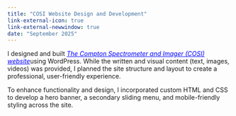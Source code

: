 ```yaml
---
title: "COSI Website Design and Development"
link-external-icon: true
link-external-newwindow: true
date: "September 2025"
---
```


I designed and built [*The Compton Spectrometer and Imager (COSI) website*](https://cosi.ssl.berkeley.edu/){style="color: blue;"}using WordPress. While the written and visual content (text, images, videos) was provided, I planned the site structure and layout to create a professional, user-friendly experience.

To enhance functionality and design, I incorporated custom HTML and CSS to develop a hero banner, a secondary sliding menu, and mobile-friendly styling across the site.
